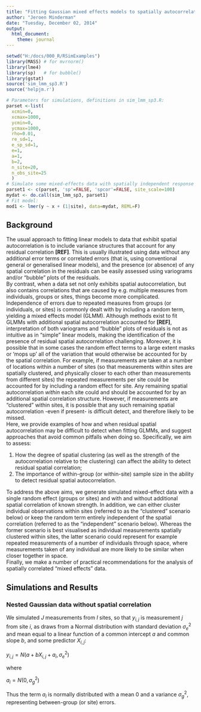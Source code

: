 ```yaml
---
title: "Fitting Gaussian mixed effects models to spatially autocorrelated data"
author: "Jeroen Minderman"
date: "Tuesday, December 02, 2014"
output: 
  html_document:
    theme: journal
---
```


```r
setwd("H:/docs/000_R/RSimExamples")
library(MASS) # for mvrnorm()
library(lme4)
library(sp)   # for bubble()
library(gstat)
source('sim_lmm_sp3.R')
source('helpjm.r')

# Parameters for simulations, definitions in sim_lmm_sp3.R:
parset <-list(
  xcmin=0,
  xcmax=1000,
  ycmin=0,
  ycmax=1000,
  rho=0.01,
  re_sd=1,
  e_sp_sd=1,
  e=1,
  a=1,
  b=2,
  n_site=20,
  n_obs_site=25
  )
# Simulate some mixed-effects data with spatially independent response y:
parset1 <- c(parset, 'sp'=FALSE, 'spcor'=FALSE, site_scale=100)
mydat <- do.call(sim_lmm_sp3, parset1)
# Fit model:
mod1 <- lmer(y ~ x + (1|site), data=mydat, REML=F)
```

## Background
  
The usual approach to fitting linear models to data that exhibit spatial autocorrelation is to include variance structures that account for any residual correlation **[REF]**. This is usually illustrated using data without any additional error terms or correlated errors (that is, using conventional general or generalised linear models), and the presence (or absence) of any spatial correlation in the residuals can be easily assessed using variograms and/or "bubble" plots of the residuals.  
By contrast, when a data set not only exhibits spatial autocorrelation, but also contains correlations that are caused by e.g. multiple measures from individuals, groups or sites, things become more complicated. Independence of errors due to repeated measures from groups (or individuals, or sites) is commonly dealt with by including a random term, yielding a mixed effects model (GLMM). Although methods exist to fit GLMMs with additional spatial autocorrelation accounted for **[REF]**, interpretation of both variograms and "bubble" plots of residuals is not as intuitive as in "simple" linear models, making the identification of the presence of residual spatial autocorrelation challenging. Moreover, it is possible that in some cases the random effect terms to a large extent masks or 'mops up' all of the variation that would otherwise be accounted for by the spatial correlation. For example, if measurements are taken at a number of locations within a number of sites (so that measurements within sites are spatially clustered, and physically closer to each other than measurements from different sites) the repeated measurements per site could be accounted for by including a random effect for site. Any remaining spatial autocorrelation *within* each site could and should be accounted for by an additional spatial correlation structure. However, if measurements are "clustered" within sites, it is possible that any such remaining spatial autocorrelation -even if present- is difficult detect, and therefore likely to be missed.  
Here, we provide examples of how and when residual spatial autocorrelation may be difficult to detect when fitting GLMMs, and suggest approaches that avoid common pitfalls when doing so. Specifically, we aim to assess: 

1. How the degree of spatial clustering (as well as the strength of the autocorrelation relative to the clustering) can affect the ability to detect residual spatial correlation;    
2. The importance of within-group (or within-site) sample size in the ability to detect residual spatial autocorrelation.    

To address the above aims, we generate simulated mixed-effect data with a single random effect (groups or sites) and with and without additional spatial correlation of known strength. In addition, we can either cluster individual observations within sites (referred to as the "clustered" scenario below) or keep the random term entirely independent of the spatial correlation (referred to as the "independent" scenario below). Whereas the former scenario is best visualised as individual measurements spatially clustered within sites, the latter scenario could represent for example repeated measurements of a number of individuals through space, where measurements taken of any individual are more likely to be similar when closer together in space.  
Finally, we make a number of practical recommendations for the analysis of spatially correlated "mixed effects" data.  

## Simulations and Results
  
### Nested Gaussian data without spatial correlation
  
We simulated $J$ measurements from $I$ sites, so that $y_{i,j}$ is measurement $j$ from site $i$, as draws from a Normal distribution with standard deviation $\sigma_e^2$ and mean equal to a linear function of a common intercept $a$ and common slope $b$, and some predictor $X_{i,j}$:    

$y_{i,j} = N(a + bX_{i,j} + a_i, \sigma_e^2)$    

where   

$a_i = N(0, \sigma_g^2)$

Thus the term $a_i$ is normally distributed with a mean $0$ and a variance $\sigma_g^2$, representing between-group (or site) errors.
